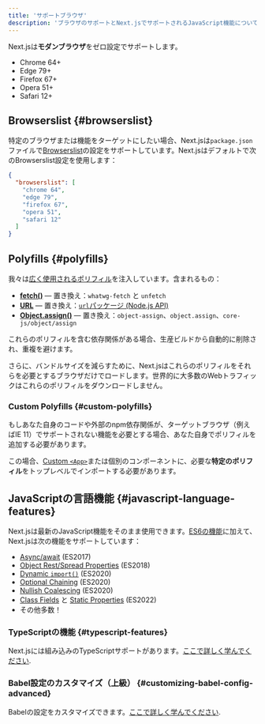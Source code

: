 ```yaml
---
title: 'サポートブラウザ'
description: 'ブラウザのサポートとNext.jsでサポートされるJavaScript機能について。'
---
```


Next.jsは**モダンブラウザ**をゼロ設定でサポートします。

- Chrome 64+
- Edge 79+
- Firefox 67+
- Opera 51+
- Safari 12+

## Browserslist {#browserslist}

特定のブラウザまたは機能をターゲットにしたい場合、Next.jsは`package.json`ファイルで[Browserslist](https://browsersl.ist)の設定をサポートしています。Next.jsはデフォルトで次のBrowserslist設定を使用します：

```json title="package.json"
{
  "browserslist": [
    "chrome 64",
    "edge 79",
    "firefox 67",
    "opera 51",
    "safari 12"
  ]
}
```

## Polyfills {#polyfills}

我々は[広く使用されるポリフィル](https://github.com/vercel/next.js/blob/canary/packages/next-polyfill-nomodule/src/index.js)を注入しています。含まれるもの：

- [**fetch()**](https://developer.mozilla.org/docs/Web/API/Fetch_API) — 置き換え：`whatwg-fetch` と `unfetch`
- [**URL**](https://developer.mozilla.org/docs/Web/API/URL) — 置き換え：[`url`パッケージ (Node.js API)](https://nodejs.org/api/url.html)
- [**Object.assign()**](https://developer.mozilla.org/docs/Web/JavaScript/Reference/Global_Objects/Object/assign) — 置き換え：`object-assign`、`object.assign`、`core-js/object/assign`

これらのポリフィルを含む依存関係がある場合、生産ビルドから自動的に削除され、重複を避けます。

さらに、バンドルサイズを減らすために、Next.jsはこれらのポリフィルをそれらを必要とするブラウザだけでロードします。世界的に大多数のWebトラフィックはこれらのポリフィルをダウンロードしません。

### Custom Polyfills {#custom-polyfills}

もしあなた自身のコードや外部のnpm依存関係が、ターゲットブラウザ（例えばIE 11）でサポートされない機能を必要とする場合、あなた自身でポリフィルを追加する必要があります。

この場合、[Custom `<App>`](https://nextjs.org/docs/canary/pages/building-your-application/routing/custom-app)または個別のコンポーネントに、必要な**特定のポリフィル**をトップレベルでインポートする必要があります。

## JavaScriptの言語機能 {#javascript-language-features}

Next.jsは最新のJavaScript機能をそのまま使用できます。[ES6の機能](https://github.com/lukehoban/es6features)に加えて、Next.jsは次の機能をサポートしています：

- [Async/await](https://github.com/tc39/ecmascript-asyncawait) (ES2017)
- [Object Rest/Spread Properties](https://github.com/tc39/proposal-object-rest-spread) (ES2018)
- [Dynamic `import()`](https://github.com/tc39/proposal-dynamic-import) (ES2020)
- [Optional Chaining](https://github.com/tc39/proposal-optional-chaining) (ES2020)
- [Nullish Coalescing](https://github.com/tc39/proposal-nullish-coalescing) (ES2020)
- [Class Fields](https://github.com/tc39/proposal-class-fields) と [Static Properties](https://github.com/tc39/proposal-static-class-features) (ES2022)
- その他多数！

### TypeScriptの機能 {#typescript-features}

Next.jsには組み込みのTypeScriptサポートがあります。[ここで詳しく学んでください](https://nextjs.org/docs/canary/pages/building-your-application/configuring/typescript).

### Babel設定のカスタマイズ（上級） {#customizing-babel-config-advanced}

Babelの設定をカスタマイズできます。[ここで詳しく学んでください](https://nextjs.org/docs/canary/pages/building-your-application/configuring/babel).
